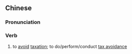 {{also|避税}}
==Chinese==
{{zh-forms|s=避税}}

===Pronunciation===
{{zh-pron
|m=bìshuì
|c=bei6 seoi3
|cat=v
}}

===Verb===
{{zh-verb}}

# to [[avoid]] [[taxation]]; to do/perform/conduct [[tax avoidance]]